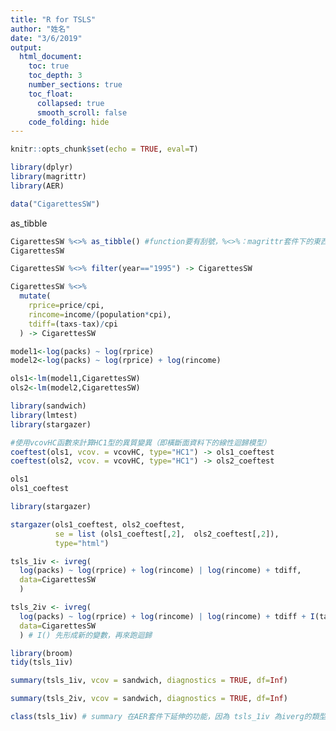 ```yaml
---
title: "R for TSLS"
author: "姓名"
date: "3/6/2019"
output: 
  html_document: 
    toc: true
    toc_depth: 3
    number_sections: true
    toc_float:
      collapsed: true
      smooth_scroll: false
    code_folding: hide
---
```


```r
knitr::opts_chunk$set(echo = TRUE, eval=T)
```

```r

library(dplyr)
library(magrittr)
library(AER)

```

```r

data("CigarettesSW")

```

as_tibble
```r

CigarettesSW %<>% as_tibble() #function要有刮號，%<>%：magrittr套件下的東西，意為把左邊的丟到右邊再丟回去(雙向串接)
CigarettesSW

```

```r
CigarettesSW %<>% filter(year=="1995") -> CigarettesSW

```

```r

CigarettesSW %<>% 
  mutate(
    rprice=price/cpi,
    rincome=income/(population*cpi),
    tdiff=(taxs-tax)/cpi
  ) -> CigarettesSW

```


```r

model1<-log(packs) ~ log(rprice) 
model2<-log(packs) ~ log(rprice) + log(rincome)

```

```r

ols1<-lm(model1,CigarettesSW)
ols2<-lm(model2,CigarettesSW)

library(sandwich)
library(lmtest)
library(stargazer)

#使用vcovHC函數來計算HC1型的異質變異（即橫斷面資料下的線性迴歸模型）
coeftest(ols1, vcov. = vcovHC, type="HC1") -> ols1_coeftest
coeftest(ols2, vcov. = vcovHC, type="HC1") -> ols2_coeftest

```

```r

ols1
ols1_coeftest

```


```r

library(stargazer)

stargazer(ols1_coeftest, ols2_coeftest, 
          se = list (ols1_coeftest[,2],  ols2_coeftest[,2]),
          type="html")

```


```r

tsls_1iv <- ivreg(
  log(packs) ~ log(rprice) + log(rincome) | log(rincome) + tdiff,
  data=CigarettesSW
  ) 

tsls_2iv <- ivreg(
  log(packs) ~ log(rprice) + log(rincome) | log(rincome) + tdiff + I(tax/cpi),
  data=CigarettesSW
  ) # I() 先形成新的變數，再來跑迴歸

```

```r

library(broom)
tidy(tsls_1iv)

```


```r

summary(tsls_1iv, vcov = sandwich, diagnostics = TRUE, df=Inf)

```

```r

summary(tsls_2iv, vcov = sandwich, diagnostics = TRUE, df=Inf)

```

```r

class(tsls_1iv) # summary 在AER套件下延伸的功能，因為 tsls_1iv 為iverg的類型


```

